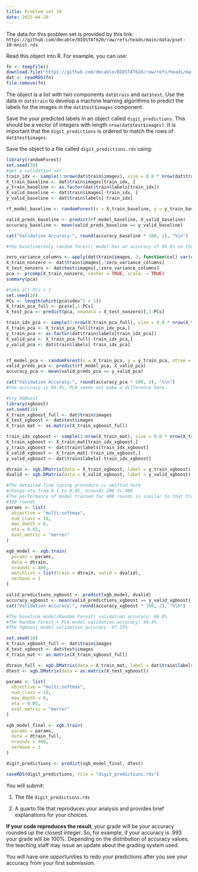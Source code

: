 ---
title: Problem set 10
date: 2025-04-20
---

The data for this problem set is provided by this link: `https://github.com/dmcable/BIOSTAT620/raw/refs/heads/main/data/pset-10-mnist.rds`

Read this object into R. For example, you can use:

```{r}
fn <- tempfile()
download.file("https://github.com/dmcable/BIOSTAT620/raw/refs/heads/main/data/pset-10-mnist.rds", fn)
dat <- readRDS(fn)
file.remove(fn)
```


The object is a list with two components `dat$train` and `dat$test`. Use the data in `dat$train` to  develop a machine learning algorithms to predict the labels for the images in the `dat$test$images` component.

Save the your predicted labels in an object called `digit_predictions`. This should be a vector of integers with length `nrow(dat$test$images)`. It is important that the `digit_predictions` is ordered to match the rows of `dat$test$images`.

Save the object to a file called `digit_predictions.rds` using:
```{r}
library(randomForest)
set.seed(10)
#get a validation set
train_idx <- sample(1:nrow(dat$train$images), size = 0.8 * nrow(dat$train$images))
X_train_baseline <- dat$train$images[train_idx, ]
y_train_baseline <- as.factor(dat$train$labels[train_idx])
X_valid_baseline <- dat$train$images[-train_idx, ]
y_valid_baseline <- dat$train$labels[-train_idx]

rf_model_baseline <- randomForest(x = X_train_baseline, y = y_train_baseline, ntree = 100)

valid_preds_baseline <- predict(rf_model_baseline, X_valid_baseline)
accuracy_baseline <- mean(valid_preds_baseline == y_valid_baseline)

cat("Validation Accuracy:", round(accuracy_baseline * 100, 2), "%\n")

#the baseline(only random forest) model has an accuracy of 96.8% on the validation set.
```
```{r}
zero_variance_columns <- apply(dat$train$images, 2, function(col) var(col) == 0)
X_train_nonzero <- dat$train$images[,!zero_variance_columns]
X_test_nonzero <- dat$test$images[,!zero_variance_columns]
pca <- prcomp(X_train_nonzero, center = TRUE, scale. = TRUE)
summary(pca)
```
```{r}
#take all PCs > 1
set.seed(10)
PCs <- length(which(pca$sdev^2 > 1))
X_train_pca_full <- pca$x[,1:PCs]
X_test_pca <- predict(pca, newdata = X_test_nonzero)[,1:PCs]

train_idx_pca <- sample(1:nrow(X_train_pca_full), size = 0.8 * nrow(X_train_pca_full))
X_train_pca <- X_train_pca_full[train_idx_pca,]
y_train_pca <- as.factor(dat$train$labels[train_idx_pca])
X_valid_pca <- X_train_pca_full[-train_idx_pca,]
y_valid_pca <- dat$train$labels[-train_idx_pca]


rf_model_pca <- randomForest(x = X_train_pca, y = y_train_pca, ntree = 100)
valid_preds_pca <- predict(rf_model_pca, X_valid_pca)
accuracy_pca <- mean(valid_preds_pca == y_valid_pca)

cat("Validation Accuracy:", round(accuracy_pca * 100, 2), "%\n")
#the accuracy is 94.4%, PCA seems not make a difference here.
```

```{r}
#try XGBoost
library(xgboost)
set.seed(10)
X_train_xgboost_full <- dat$train$images
X_test_xgboost <- dat$test$images
X_train_mat <- as.matrix(X_train_xgboost_full)

train_idx_xgboost <- sample(1:nrow(X_train_mat), size = 0.8 * nrow(X_train_mat))
X_train_xgboost <- X_train_mat[train_idx_xgboost,]
y_train_xgboost <- dat$train$labels[train_idx_xgboost]
X_valid_xgboost <- X_train_mat[-train_idx_xgboost,]
y_valid_xgboost <- dat$train$labels[-train_idx_xgboost]

dtrain <- xgb.DMatrix(data = X_train_xgboost, label = y_train_xgboost)
dvalid <- xgb.DMatrix(data = X_valid_xgboost, label = y_valid_xgboost)

#The detailed fine tuning procedure is omitted here
#change eta from 0.1 to 0.05, nrounds 200 to 400
#The performance of model trained for 400 rounds is similar to that trained for
#350 rounds
params <- list(
  objective = "multi:softmax",
  num_class = 10,
  max_depth = 6,
  eta = 0.05,
  eval_metric = "merror"
)

xgb_model <- xgb.train(
  params = params,
  data = dtrain,
  nrounds = 400,
  watchlist = list(train = dtrain, valid = dvalid),
  verbose = 1
)

valid_predictions_xgboost <- predict(xgb_model, dvalid)
accuracy_xgboost <- mean(valid_predictions_xgboost == y_valid_xgboost)
cat("Validation Accuracy:", round(accuracy_xgboost * 100, 2), "%\n")
```
```{r}
#The baseline model(Random Forest) validation accuracy: 96.8%
#The Random Forest + PCA model validation accuracy: 94.4%
#The Xgboost model validation accuracy: 97.55%
```

```{r}
set.seed(10)
X_train_xgboost_full <- dat$train$images
X_test_xgboost <- dat$test$images
X_train_mat <- as.matrix(X_train_xgboost_full)

dtrain_full <- xgb.DMatrix(data = X_train_mat, label = dat$train$labels)
dtest <- xgb.DMatrix(data = as.matrix(X_test_xgboost))

params <- list(
  objective = "multi:softmax",
  num_class = 10,
  max_depth = 6,
  eta = 0.05,
  eval_metric = "merror"
)

xgb_model_final <- xgb.train(
  params = params,
  data = dtrain_full,
  nrounds = 400,
  verbose = 1
)

digit_predictions <- predict(xgb_model_final, dtest)
```

```{r}
saveRDS(digit_predictions, file = "digit_predictions.rds")
```

You will submit:

1. The file `digit_predictions.rds`

2. A quarto file that reproduces your analysis and provides brief explanations for your choices. 

**If your code reproduces the result**, your grade will be your accuracy  rounded up the closest integer. So, for example, if your accuracy is .993 your grade will be 100%. Depending on the distribution of accuracy values, the teaching staff may issue an update about the grading system used.

You will have one opportunities to redo your predictions after you see your accuracy from your first submission.



